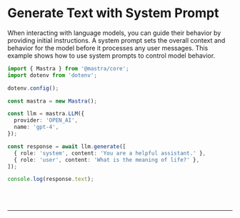 
# Generate Text with System Prompt

When interacting with language models, you can guide their behavior by providing initial instructions. A system prompt sets the overall context and behavior for the model before it processes any user messages. This example shows how to use system prompts to control model behavior.

```ts showLineNumbers
import { Mastra } from '@mastra/core';
import dotenv from 'dotenv';

dotenv.config();

const mastra = new Mastra();

const llm = mastra.LLM({
  provider: 'OPEN_AI',
  name: 'gpt-4',
});

const response = await llm.generate([
  { role: 'system', content: 'You are a helpful assistant.' },
  { role: 'user', content: 'What is the meaning of life?' },
]);

console.log(response.text);
```

<br />
<br />
<hr className="dark:border-[#404040] border-gray-300" />
<br />
<br />
<GithubLink
  link={'https://github.com/mastra-ai/mastra/blob/main/examples/basics/llms/generate-text-system-prompt'}
/>
